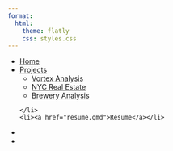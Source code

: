 ```yaml
---
format:
  html:
    theme: flatly
    css: styles.css
---
```

<nav class="navbar">
  <ul class="navbar-left">
    <li><a href="index.qmd">Home</a></li>
    <li><a href="projects.qmd">Projects</a>
      <ul class="dropdown-menu">
        <li><a href="vortex.qmd">Vortex Analysis</a></li>
        <li><a href="nyc.qmd">NYC Real Estate</a></li>
        <li><a href="brewery.qmd">Brewery Analysis</a></li>
      </ul>
    </li>
    <li><a href="resume.qmd">Resume</a></li>
  </ul>
  <ul class="navbar-right">
    <li><a href="https://github.com/pranjul11garg"><i class="github-icon"></i></a></li>
    <li><a href="https://www.linkedin.com/in/gargpranjul/"><i class="linkedin-icon"></i></a></li>
  </ul>
</nav>
